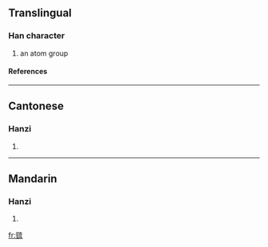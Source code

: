 {{see|巯}}

==Translingual==
===Han character===
{{Han char|rn=48|rad=工|as=10|sn=13|four=1011<sub>2</sub>|canj=一一卜戈山 (MMYIU)}}
# an atom group
====References====
{{Han ref|kx=0326.051|hdz=10414.040|uh=5DF0|ud=24048|bh=DD57|bd=56663}}
----
==Cantonese==
===Hanzi===
{{yue-hanzi|jyut=|y=kau4}}
# {{defn|Cantonese}}
----
==Mandarin==
===Hanzi===
{{cmn-hanzi|sim=巯|pin=[[qiú]] (qiu2)|wg=ch'iu<sup>2</sup>}}
# {{defn|Mandarin}}

[[fr:巰]]
